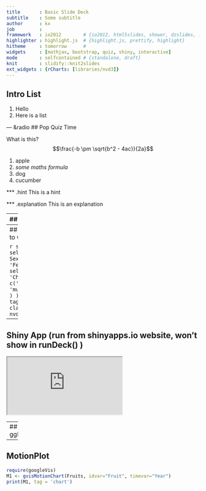 ```yaml
---
title       : Basic Slide Deck
subtitle    : Some subtitle
author      : kx
job         : 
framework   : io2012        # {io2012, html5slides, shower, dzslides, ...}
highlighter : highlight.js  # {highlight.js, prettify, highlight}
hitheme     : tomorrow      # 
widgets     : [mathjax, bootstrap, quiz, shiny, interactive]
mode        : selfcontained # {standalone, draft}
knit        : slidify::knit2slides
ext_widgets : {rCharts: [libraries/nvd3]}
---
```

## Intro List

1. Hello
2. Here is a list

--- &radio
## Pop Quiz Time

What is this? $$\frac{-b \pm \sqrt{b^2 - 4ac}}{2a}$$

1. apple
2. _some maths formula_
3. dog
4. cucumber

*** .hint
This is a hint

*** .explanation
This is an explanation

---
## Interactive Chart

```r
require(rCharts)
haireye = as.data.frame(HairEyeColor)
n1 <- nPlot(Freq ~ Hair, group = 'Eye', type = 'multiBarChart',
  data = subset(haireye, Sex == 'Male')
)
n1$print('chart1')
```

---
## Shiny App (need server to work)

```r
slidifyUI(
  sidebarPanel(
    selectInput('sex', 'Choose Sex', c('Male', 'Female')),
    selectInput('type', 'Choose Type',
      c('multiBarChart', 'multiBarHorizontalChart')
    )
  ),
  mainPanel(
    tags$div(id = 'nvd3plot', class='shiny-html-output nvd3 rChart')
  )
)
```

---
## Shiny App (run from shinyapps.io website, won't show in runDeck() )

<iframe src="http://thiakx.shinyapps.io/stockVis"></iframe>

---
## A ggPlot
```r
require(ggplot2)
qplot(wt, mpg, data = mtcars)
```

---
## MotionPlot

```r
require(googleVis)
M1 <- gvisMotionChart(Fruits, idvar="Fruit", timevar="Year")
print(M1, tag = 'chart')
```
